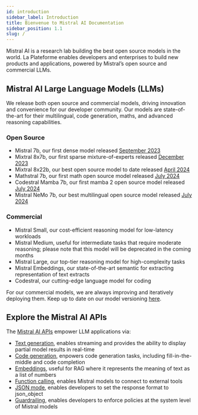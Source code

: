 ```yaml
---
id: introduction
sidebar_label: Introduction
title: Bienvenue to Mistral AI Documentation
sidebar_position: 1.1
slug: /
---
```


Mistral AI is a research lab building the best open source models in the world. La Plateforme enables developers and enterprises to build new products and applications, powered by Mistral’s open source and commercial LLMs. 

## Mistral AI Large Language Models (LLMs)

We release both open source and commercial models, driving innovation and convenience for our developer community. Our models are state-of-the-art for their multilingual, code generation, maths, and advanced reasoning capabilities.

### Open Source

- Mistral 7b, our first dense model released [September 2023](https://mistral.ai/news/announcing-mistral-7b/)
- Mixtral 8x7b, our first sparse mixture-of-experts released [December 2023](https://mistral.ai/news/mixtral-of-experts/)
- Mixtral 8x22b, our best open source model to date released [April 2024](https://mistral.ai/news/mixtral-8x22b/)
- Mathstral 7b, our first math open source model released [July 2024](https://mistral.ai/news/mathstral/)
- Codestral Mamba 7b, our first mamba 2 open source model released [July 2024](https://mistral.ai/news/codestral-mamba/)
- Mistral NeMo 7b, our best multilingual open source model released [July 2024](https://mistral.ai/news/mistral-nemo/)

### Commercial

- Mistral Small, our cost-efficient reasoning model for low-latency workloads
- Mistral Medium, useful for intermediate tasks that require moderate reasoning; please note that this model will be deprecated in the coming months
- Mistral Large, our top-tier reasoning model for high-complexity tasks
- Mistral Embeddings, our state-of-the-art semantic for extracting representation of text extracts
- Codestral, our cutting-edge language model for coding 

For our commercial models, we are always improving and iteratively deploying them. Keep up to date on our model versioning [here](/getting-started/models/#api-versioning).

## Explore the Mistral AI APIs

The [Mistral AI APIs](https://console.mistral.ai/) empower LLM applications via:

- [Text generation](/capabilities/completion), enables streaming and provides the ability to display partial model results in real-time
- [Code generation](/capabilities/code_generation), enpowers code generation tasks, including fill-in-the-middle and code completion
- [Embeddings](/capabilities/embeddings), useful for RAG where it represents the meaning of text as a list of numbers
- [Function calling](/capabilities/function_calling), enables Mistral models to connect to external tools
- [JSON mode](/capabilities/json_mode), enables developers to set the response format to json_object
- [Guardrailing](/capabilities/guardrailing), enables developers to enforce policies at the system level of Mistral models
